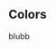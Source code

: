 

<Meta title="Welcome/Colors" />

## Colors

blubb

<FooBar />

<ColorPalette>
  <ColorItem
  title="foo"
  subtitle="bar"
  data-colors={{ red: 'red', blueMix: 'color-mix(in srgb, var(--accent-color), transparent 10%)'}}
  colors={{ ...accentColors }}
  />
</ColorPalette>
